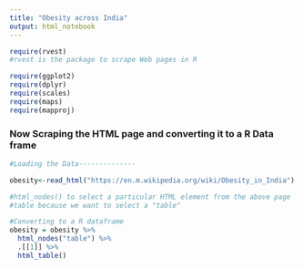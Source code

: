```yaml
---
title: "Obesity across India"
output: html_notebook
---
```

```r
require(rvest)
#rvest is the package to scrape Web pages in R

require(ggplot2)
require(dplyr)
require(scales)
require(maps)
require(mapproj)


```



### Now Scraping the HTML page and converting it to a R Data frame


```r
#Loading the Data--------------

obesity<-read_html("https://en.m.wikipedia.org/wiki/Obesity_in_India")

#html_nodes() to select a particular HTML element from the above page
#table because we want to select a "table"

#Converting to a R dataframe
obesity = obesity %>%
  html_nodes("table") %>% 
  .[[1]] %>%
  html_table()

```

